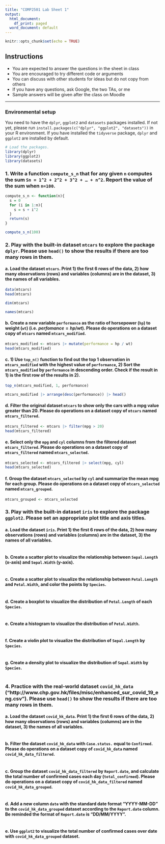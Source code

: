 ```yaml
---
title: "COMP2501 Lab Sheet 1"
output:
  html_document:
    df_print: paged
  word_document: default
---
```


```r
knitr::opts_chunk$set(echo = TRUE)
```

## Instructions

* You are expected to answer the questions in the sheet in class
* You are encouraged to try different code or arguments
* You can discuss with other students for ideas but do not copy from others
* If you have any questions, ask Google, the two TAs, or me
* Sample answers will be given after the class on Moodle

------------------------------------------------------------------------

### Environmental setup

You need to have the `dplyr`, `ggplot2` and `datasets` packages installed. If not yet, please run `install.packages(c("dplyr", "ggplot2", "datasets"))` in your R environment. If you have installed the `tidyverse` package, `dplyr` and `ggplot2` are installed by default.

```r
# Load the packages.
library(dplyr)
library(ggplot2)
library(datasets)
```

### 1. Write a function `compute_s_n` that for any given `n` computes the sum `Sn = 1^2 + 2^2 + 3^2 + … + n^2`. Report the value of the sum when `n=100`.

```r
compute_s_n <- function(n){
  s = 0
  for (i in 1:n){
    s = s + i^2
  }
  return(s)
}

compute_s_n(100)
```


### 2. Play with the built-in dataset `mtcars` to explore the package `dplyr`. Please use `head()` to show the results if there are too many rows in them.

#### a. Load the dataset `mtcars`. Print 1) the first 6 rows of the data, 2) how many observations (rows) and variables (columns) are in the dataset, 3) the names of all variables.

```r
data(mtcars)
head(mtcars)

dim(mtcars)

names(mtcars)
```

#### b. Create a new variable `performance` as the ratio of horsepower (`hp`) to weight (`wt`) (i.e. $perfomance = hp/wt$). Please do operations on a dataset copy of `mtcars` named `mtcars_modified`.

```r
mtcars_modified <- mtcars |> mutate(performance = hp / wt)
head(mtcars_modified)
```

#### c. 1) Use `top_n()` function to find out the top 1 observation in `mtcars_modified` with the highest value of `performance`, 2) Sort the `mtcars_modified` by `performance` in descending order. Check if the result in 1) is the first row of the results in 2).

```r
top_n(mtcars_modified, 1, performance)

mtcars_modified |> arrange(desc(performance)) |> head()
```

#### d. Filter the original dataset `mtcars` to show only the cars with a mpg value greater than 20. Please do operations on a dataset copy of `mtcars` named `mtcars_filtered`.

```r
mtcars_filtered <- mtcars |> filter(mpg > 20)
head(mtcars_filtered)
```

#### e. Select only the `mpg` and `cyl` columns from the filtered dataset `mtcars_filtered`. Please do operations on a dataset copy of `mtcars_filtered` named `mtcars_selected`.

```r
mtcars_selected <- mtcars_filtered |> select(mpg, cyl)
head(mtcars_selected)
```

#### f. Group the dataset `mtcars_selected` by `cyl` and summarize the mean mpg for each group. Please do operations on a dataset copy of `mtcars_selected` named `mtcars_grouped`.

```r
mtcars_grouped <- mtcars_selected
```

### 3. Play with the built-in dataset `iris` to explore the package `ggplot2`. Please set an appropriate plot title and axis titles.

#### a. Load the dataset `iris`. Print 1) the first 6 rows of the data, 2) how many observations (rows) and variables (columns) are in the dataset, 3) the names of all variables.

```r


```

#### b. Create a scatter plot to visualize the relationship between `Sepal.Length` (x-axis) and `Sepal.Width` (y-axis).

```r


```

#### c. Create a scatter plot to visualize the relationship between `Petal.Length` and `Petal.Width`, and color the points by `Species`.

```r


```

#### d. Create a boxplot to visualize the distribution of `Petal.Length` of each `Species`.

```r


```

#### e. Create a histogram to visualize the distribution of `Petal.Width`.

```r


```

#### f. Create a violin plot to visualize the distribution of `Sepal.Length` by `Species`.

```r


```

#### g. Create a density plot to visualize the distribution of `Sepal.Width` by `Species`.

```r


```

### 4. Practice with the real-world dataset `covid_hk_data` ("http://www.chp.gov.hk/files/misc/enhanced_sur_covid_19_eng.csv"). Please use `head()` to show the results if there are too many rows in them.

#### a. Load the dataset `covid_hk_data`. Print 1) the first 6 rows of the data, 2) how many observations (rows) and variables (columns) are in the dataset, 3) the names of all variables.

```r


```

#### b. Filter the dataset `covid_hk_data` with `Case.status.` equal to `Confirmed`. Please do operations on a dataset copy of `covid_hk_data` named `covid_hk_data_filtered`.

```r


```

#### c. Group the dataset `covid_hk_data_filtered` by `Report.date`, and calculate the total number of confirmed cases each day (`total_confirmed`). Please do operations on a dataset copy of `covid_hk_data_filtered` named `covid_hk_data_grouped`.

```r


```

#### d. Add a new column `date` with the standard date format "YYYY-MM-DD" to the `covid_hk_data_grouped` dataset according to the `Report.date` column. Be reminded the format of `Report.date` is "DD/MM/YYYY". 

```r


```

#### e. Use `ggplot2` to visualize the total number of confirmed cases over date with `covid_hk_data_grouped` dataset.

```r


```

